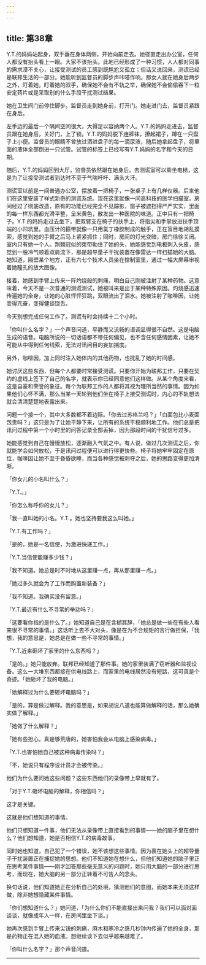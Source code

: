 ```yaml
---
---
---
```

title: 第38章
---

Y.T.的妈妈站起身，双手垂在身体两侧，开始向前走去。她径直走出办公室，任何人都没有抬头看上一眼。大家不该抬头。此地已经形成了一种习惯，人人都对同事的需求漠不关心，让接受测试的员工感到既尴尬又孤立；但话又说回来，测谎已经是联邦生活的一部分。她能听到监督员的脚步声咔嗒作响。那女人就在她身后两步之外，盯着她，盯着她的双手，确保她不会有不轨之举，确保她不会偷偷吞下一粒安定药片或是采取别的什么手段干扰测试结果。

她在卫生间门前停住脚步。监督员走到她身前，打开门。她走进门去，监督员紧跟在身后。

左手边的最后一个隔间空间很大，大得足以容纳两个人。Y.T.的妈妈走进去，监督员跟在她身后，关好门，上了锁。Y.T.的妈妈脱下连裤袜，撩起裙子，蹲在一只盘子上小便。监督员的眼睛不曾放过洒进盘子的每一滴尿液，随后她拿起盘子，将里面的液体全部倒进一只试管。试管的标签上已经写有Y.T.妈妈的名字和今天的日期。

随后，Y.T.的妈妈回到大厅，监督员依然跟在她身后。去测谎室可以乘坐电梯，这是为了让接受测试者到达时不至于气喘吁吁、满头大汗。

测谎室以前是一间普通办公室，摆放着一把椅子，一张桌子上有几样仪器。后来他们在这里安装了样式新奇的测谎系统。现在这里就像一间高科技的医学扫描室。房间经过了彻底改造，原有的功能已经完全不见踪影，窗子被遮挡得严严实实，里面的每一样东西都光滑平整，呈米黄色，散发出一种医院的味道。正中只有一把椅子。Y.T.的妈妈走过去坐下，把双臂支在椅子的扶手上，将指尖和手掌放进扶手顶端的小凹坑里。血压计的箍带就像一只用氯丁橡胶制成的触手，正在盲目地胡乱摸索，感觉到她的手臂之后马上紧紧抓住；同时，房间的灯光变暗，房门徐徐关闭。室内只有她一个人。荆棘冠似的束带勒住了她的头，她能感觉到电极刺入头皮，感觉到一股冷气顺着双肩流下，那是超导量子干扰装置在像雷达一样扫描她的大脑。她知道，隔壁某个地方，正有六七个技术人员坐在控制室里，通过一幅大屏幕审视着她瞳孔的放大图像。

接着，她感到手臂上传来一阵灼烧般的刺痛，明白自己刚被注射了某种药物。这意味着，今天不是一次普通的测谎测试，她被叫来是出于某种特殊原因。灼烧感迅速传遍她的全身，让她的心脏怦怦狂跳，双眼流出了泪水。她被注射了咖啡因，让她变得亢奋，变得健谈饶舌。

今天别想完成任何工作了。测谎有时会持续十二个小时。

「你叫什么名字？」一个声音问道，平静而又流畅的语调显得很不自然。这是电脑生成的语音。电脑所说的一切话语都不带任何偏见，也不含任何感情因素，让她不可能从中得到任何线索，无法对讯问目的妄加揣度。

另外，咖啡因，加上同时注入她体内的其他药物，也扰乱了她的时间感。

她讨厌这些东西，但每个人都要时常接受测谎。只要你开始为联邦工作，只要在契约的虚线上签下了自己的名字，就表示你已经同意他们这样做。从某个角度来看，这是自豪和荣誉的象征。每个为联邦工作的人都将其视为理所当然的事情。因为如果他们心怀不满，那么当某一天轮到他们坐在椅子上接受测谎时，内心的不轨想法就会清清楚楚地表露出来。

问题一个接一个，其中大多数都不着边际。「你去过苏格兰吗？」「白面包比小麦面包贵吗？」这只是为了让她平静下来，让所有的系统平稳顺利地工作。他们总是把讯问过程中第一个小时里的问答记录全部丢掉，因为那段时间的干扰信号过多。

她能感觉到自己在慢慢放松，逐渐融入气氛之中。有人说，做过几次测谎之后，你就能学会如何放松，于是讯问过程便可以进行得更快些。椅子将她牢牢固定在原位，咖啡因让她不至于昏昏欲睡，而当各种感觉被剥夺之后，她的思路变得更加清晰。

「你女儿的小名叫什么？」

「Y.T.。」

「你怎么称呼你的女儿？」

「我一直叫她的小名。Y.T.。她也坚持要我这么叫她。」

「Y.T.有工作吗？」

「是的，她是一名信使，为激进快递工作。」

「Y.T.当信使能赚多少钱？」

「我不知道。她总是时不时地从这里赚一点，再从那里赚一点。」

「她过多久就会为了工作而购置新装备？」

「我不知道。我确实没有留意。」

「Y.T.最近有什么不寻常的举动吗？」

「这要看你指的是什么了。」她知道自己是在含糊其辞，「她总是做一些在有些人看来很不寻常的事情。」这话听上去不大对头，像是在为不合规矩的言行做担保，「我想，我的意思是，她总是在做一些不寻常的事情。」

「Y.T.近来砸坏了家里的什么东西吗？」

「是的。」她只能放弃。联邦已经知道了那件事。她的家里装满了窃听器和监视设备。这么一大堆东西都接在供电线路上，而家里的电线居然没有短路，这可真是个奇迹。「她砸坏了我的电脑。」

「她解释过为什么要砸坏电脑吗？」

「是的，算是做过解释。我的意思是，如果胡说八道也能算做解释的话，那么她确实做了解释。」

「她做了什么解释？」

「她有些担心。真是够荒唐的，她害怕我会从电脑上感染病毒。」

「Y.T.也害怕她自己被这种病毒传染吗？」

「不，她说只有程序设计员才会被传染。」

他们为什么要问她这些问题？这些东西他们的录像带上早就有了。

「对于Y.T.砸坏电脑的解释，你相信吗？」

这才是关键。

这就是他们想知道的事情。

他们只想知道一件事，他们无法从录像带上直接看到的事情——她的脑子里在想什么？他们想知道，她是否相信Y.T.的病毒故事。

同时她也知道，自己犯了一个错误，她不该想这些事情。因为裹在她头上的超导量子干扰装置正在捕捉她的思想。他们不知道她在想什么，但他们知道她的脑子里正在思考某件事情——刚才回答那些毫无意义的问题时，她只用大脑的一部分进行思考，而现在，她大脑的另一部分正转着不可告人的念头。

换句话说，他们知道她正在分析自己的处境，猜测他们的意图，而她本来无须这样做，除非她想隐藏某件事情。

「你们想知道什么？」她问道，「为什么你们不能直接出来问我？我们可以面对面谈谈，就像成年人一样，在房间里坐下谈。」

她再次感到手臂上传来尖锐的刺痛，麻木和寒冷之感几秒钟内传遍了她的全身，那是药物正在混入她的血液。想继续谈下去似乎越来越难了。

「你叫什么名字？」那个声音问道。



* * *
